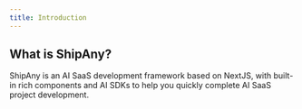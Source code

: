 ```yaml
---
title: Introduction
---
```


## What is ShipAny?

ShipAny is an AI SaaS development framework based on NextJS, with built-in rich components and AI SDKs to help you quickly complete AI SaaS project development.
